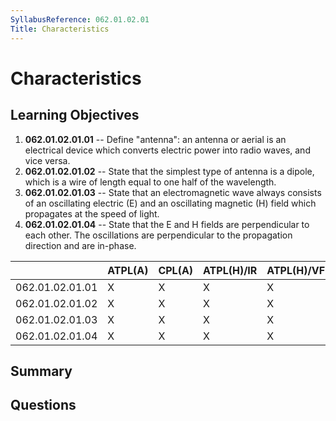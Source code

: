 ```yaml
---
SyllabusReference: 062.01.02.01
Title: Characteristics
---
```


# Characteristics

## Learning Objectives

1. **062.01.02.01.01** -- Define "antenna": an antenna or aerial is an electrical
   device which converts electric power into radio waves, and vice versa.
2. **062.01.02.01.02** -- State that the simplest type of antenna is a dipole,
   which is a wire of length equal to one half of the wavelength.
3. **062.01.02.01.03** -- State that an electromagnetic wave always consists of an
   oscillating electric (E) and an oscillating magnetic (H) field which
   propagates at the speed of light.
4. **062.01.02.01.04** -- State that the E and H fields are perpendicular to each
   other. The oscillations are perpendicular to the propagation direction and
   are in-phase.

|                 | ATPL(A) | CPL(A) | ATPL(H)/IR | ATPL(H)/VFR | CPL(H) | IR  | CBIR(A) |
| --------------- | ------- | ------ | ---------- | ----------- | ------ | --- | ------- |
| 062.01.02.01.01 | X       | X      | X          | X           | X      | X   |         |
| 062.01.02.01.02 | X       | X      | X          | X           | X      | X   |         |
| 062.01.02.01.03 | X       | X      | X          | X           | X      | X   |         |
| 062.01.02.01.04 | X       | X      | X          | X           | X      | X   |         |

## Summary

## Questions
